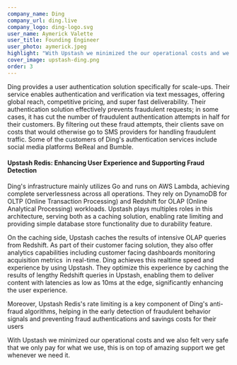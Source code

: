 ```yaml
---
company_name: Ding
company_url: ding.live
company_logo: ding-logo.svg
user_name: Aymerick Valette
user_title: Founding Engineer
user_photo: aymerick.jpeg
highlight: "With Upstash we minimized the our operational costs and we also felt very safe that we only pay for what we use, this is on top of amazing support we get whenever we need it."
cover_image: upstash-ding.png
order: 3
---
```



Ding provides a user authentication solution specifically for scale-ups. Their service enables authentication and verification via text messages, offering global reach, competitive pricing, and super fast deliverability. Their authentication solution effectively prevents fraudulent requests; in some cases, it has cut the number of fraudulent authentication attempts in half for their customers. By filtering out these fraud attempts, their clients save on costs that would otherwise go to SMS providers for handling fraudulent traffic. Some of the customers of Ding's authentication services include social media platforms BeReal and Bumble.
#### Upstash Redis: Enhancing User Experience and Supporting Fraud Detection

Ding's infrastructure mainly utilizes Go and runs on AWS Lambda, achieving complete serverlessness across all operations. They rely on DynamoDB for OLTP (Online Transaction Processing) and Redshift for OLAP (Online Analytical Processing) workloads. Upstash plays multiples roles in this architecture, serving both as a caching solution, enabling rate limiting and providing simple database store functionality due to durability feature.

On the caching side, Upstash caches the results of intensive OLAP queries from Redshift. As part of their customer facing solution, they also offer analytics capabilities including customer facing dashboards monitoring acquisition metrics  in real-time. Ding achieves this realtime speed and experience by using Upstash. They optimize this experience by caching the results of lengthy Redshift queries in Upstash, enabling them to deliver content with latencies as low as 10ms at the edge, significantly enhancing the user experience.

Moreover, Upstash Redis's rate limiting is a key component of Ding's anti-fraud algorithms, helping in the early detection of fraudulent behavior signals and preventing fraud authentications and savings costs for their users

<Highlight name="Aymerick Valette" title="Founding Engineer" photo="aymerick.jpeg">
With Upstash we minimized our operational costs and we also felt very safe that we only pay for what we use, this is on top of amazing support we get whenever we need it.
</Highlight>
